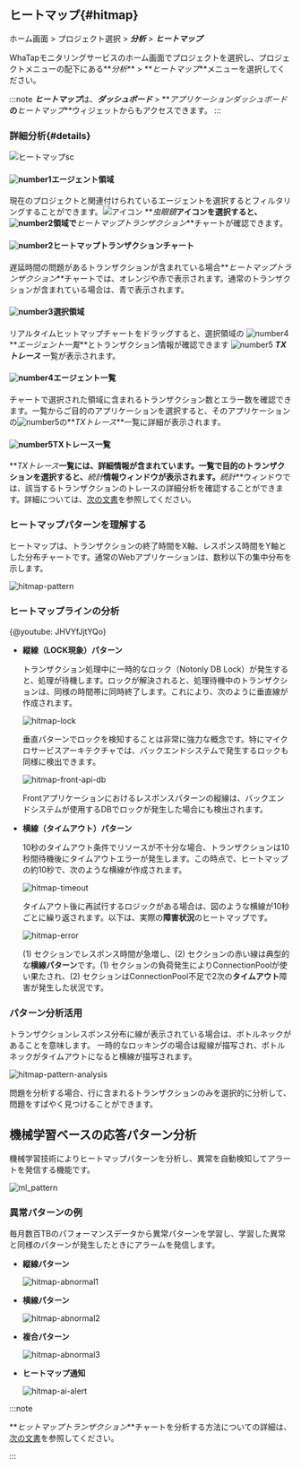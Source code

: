 ## ヒートマップ{#hitmap}

ホーム画面 > プロジェクト選択 > **_分析_** > **_ヒートマップ_**

WhaTapモニタリングサービスのホーム画面でプロジェクトを選択し、プロジェクトメニューの配下にある**_分析_** > **_ヒートマップ_**メニューを選択してください。 

:::note
***ヒートマップ***は、**_ダッシュボード_** > **_アプリケーションダッシュボード_**の**_ヒートマップ_**ウィジェットからもアクセスできます。
:::

### 詳細分析{#details}

<!-- 내용 재검토 및 최신화 필요 -->

<!-- ![view-hitmap](https://img.whatap.io/media/images/Screenshot_2020-12-15_W_JAVA_DEMO_5490_-_Application_Monitoring11.png) -->

<!-- 실시간 히트맵을 드래그하거나 ***→***를 클릭하면 다음과 같은 상세 분석 화면이 열립니다. -->

<!-- ![view-hitmap](/img/trs-hitmap-view-number.png)-->

<!-- ![number-s 5](/img/number-05.png) 영역에서 **TX 트레이스** 목록을 확인할 수 있습니다.  
목록과 같은 상세 분석 화면을 볼 수 있습니다.
-->

![ヒートマップsc](/img/tx-hitmap.png)

#### ![number1](/img/number-01.png)エージェント領域

現在のプロジェクトと関連付けられているエージェントを選択するとフィルタリングすることができます。![アイコン](/img/ic-search-on-press.svg) **_虫眼鏡_**アイコンを選択すると、![number2](/img/number-02.png)領域で**_ヒートマップトランザクション_**チャートが確認できます。

#### ![number2](/img/number-02.png)ヒートマップトランザクションチャート

遅延時間の問題があるトランザクションが含まれている場合**_ヒートマップトランザクション_**チャートでは、<span class='ov5ud10'>オレンジ</span>や<span class='etrs'>赤</span>で表示されます。通常のトランザクションが含まれている場合は、<span class='woer'>青</span>で表示されます。

#### ![number3](/img/number-03.png)選択領域

リアルタイムヒットマップチャートをドラッグすると、選択領域の ![number4](/img/number-04.png) **_エージェント一覧_**とトランザクション情報が確認できます ![number5](/img/number-05.png) **_TXトレース_** 一覧が表示されます。

#### ![number4](/img/number-04.png)エージェント一覧

チャートで選択された領域に含まれるトランザクション数とエラー数を確認できます。一覧からご目的のアプリケーションを選択すると、そのアプリケーションの![number5](/img/number-05.png)の**_TXトレース_**一覧に詳細が表示されます。

#### ![number5](/img/number-05.png)TXトレース一覧

**_TXトレース_**一覧には、詳細情報が含まれています。一覧で目的のトランザクションを選択すると、**_統計_**情報ウィンドウが表示されます。**_統計_**ウィンドウでは、該当するトランザクションのトレースの詳細分析を確認することができます。詳細については、[次の文書](trs-profile#details)を参照してください。

### ヒートマップパターンを理解する

ヒートマップは、トランザクションの終了時間をX軸、レスポンス時間をY軸とした分布チャートです。通常のWebアプリケーションは、数秒以下の集中分布を示します。

![hitmap-pattern](https://img.whatap.io/media/user_guide_application/analysis/h0.png)

### ヒートマップラインの分析

{@youtube: JHVYfJjtYQo}

-   **縦線（LOCK現象）パターン**  

    トランザクション処理中に一時的なロック（Notonly DB Lock）が発生すると、処理が待機します。ロックが解決されると、処理待機中のトランザクションは、同様の時間帯に同時終了します。これにより、次のように垂直線が作成されます。

    ![hitmap-lock](https://img.whatap.io/media/user_guide_application/analysis/h3.png)

    垂直パターンでロックを検知することは非常に強力な概念です。特にマイクロサービスアーキテクチャでは、バックエンドシステムで発生するロックも同様に検出できます。

    ![hitmap-front-api-db](https://img.whatap.io/media/user_guide_application/analysis/h8.png)

    Frontアプリケーションにおけるレスポンスパターンの縦線は、バックエンドシステムが使用するDBでロックが発生した場合にも検出されます。

-   **横線（タイムアウト）パターン**  

    10秒のタイムアウト条件でリソースが不十分な場合、トランザクションは10秒間待機後にタイムアウトエラーが発生します。この時点で、ヒートマップの約10秒で、次のような横線が作成されます。

    ![hitmap-timeout](https://img.whatap.io/media/user_guide_application/analysis/h2.png)

    タイムアウト後に再試行するロジックがある場合は、図のような横線が10秒ごとに繰り返されます。以下は、実際の**障害状況**のヒートマップです。

    ![hitmap-error](https://img.whatap.io/media/user_guide_application/analysis/h7.png)

    (1) セクションでレスポンス時間が急増し、(2) セクションの赤い線は典型的な**横線パターン**です。(1) セクションの負荷発生によりConnectionPoolが使い果たされ、(2) セクションはConnectionPool不足で2次の**タイムアウト**障害が発生した状況です。

### パターン分析活用

トランザクションレスポンス分布に線が表示されている場合は、ボトルネックがあることを意味します。 一時的なロッキングの場合は縦線が描写され、ボトルネックがタイムアウトになると横線が描写されます。

![hitmap-pattern-analysis](https://img.whatap.io/media/user_guide_application/analysis/h4.png)

問題を分析する場合、行に含まれるトランザクションのみを選択的に分析して、問題をすばやく見つけることができます。

## 機械学習ベースの応答パターン分析

機械学習技術によりヒートマップパターンを分析し、異常を自動検知してアラートを発信する機能です。

![ml_pattern](https://img.whatap.io/media/user_guide_application/analysis/ml_pattern.png)

### 異常パターンの例

毎月数百TBのパフォーマンスデータから異常パターンを学習し、学習した異常と同様のパターンが発生したときにアラームを発信します。

-   **縦線パターン**  

    ![hitmap-abnormal1](https://img.whatap.io/media/user_guide_application/analysis/h3.png)

-   **横線パターン**  

    ![hitmap-abnormal2](https://img.whatap.io/media/user_guide_application/analysis/h2.png)

-   **複合パターン**  

    ![hitmap-abnormal3](https://img.whatap.io/media/user_guide_application/analysis/h7.png)

-   **ヒートマップ通知**  

    ![hitmap-ai-alert](https://img.whatap.io/media/images/ai_alert.png)

:::note

**_ヒットマップトランザクション_**チャートを分析する方法についての詳細は、[次の文書](../best-practice-guides/about-apm-hitmap-class)を参照してください。

:::
